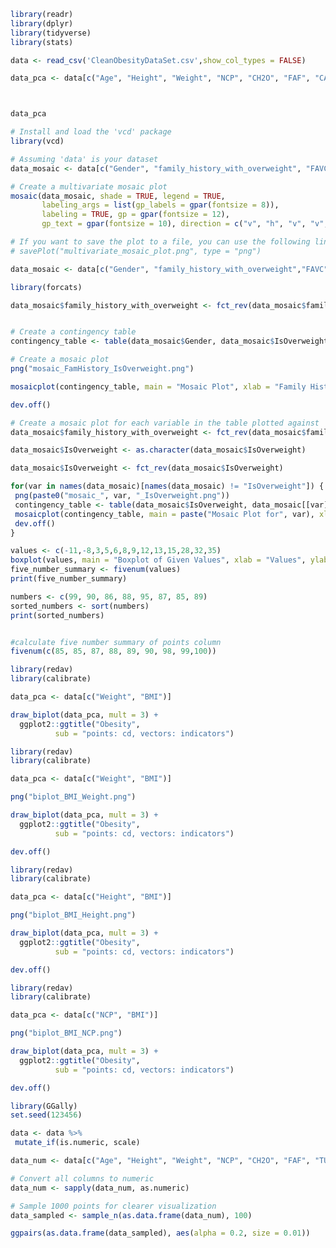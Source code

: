 ```r
library(readr)
library(dplyr)
library(tidyverse)
library(stats)

data <- read_csv('CleanObesityDataSet.csv',show_col_types = FALSE)

data_pca <- data[c("Age", "Height", "Weight", "NCP", "CH2O", "FAF", "CALC", "TUE")]



data_pca
```

```r
# Install and load the 'vcd' package
library(vcd)

# Assuming 'data' is your dataset
data_mosaic <- data[c("Gender", "family_history_with_overweight", "FAVC", "SCC", "IsOverweight")]

# Create a multivariate mosaic plot
mosaic(data_mosaic, shade = TRUE, legend = TRUE,
       labeling_args = list(gp_labels = gpar(fontsize = 8)),
       labeling = TRUE, gp = gpar(fontsize = 12),
       gp_text = gpar(fontsize = 10), direction = c("v", "h", "v", "v", "v"))

# If you want to save the plot to a file, you can use the following line
# savePlot("multivariate_mosaic_plot.png", type = "png")


```

```r
data_mosaic <- data[c("Gender", "family_history_with_overweight","FAVC","SMOKE","SCC","IsOverweight")]

library(forcats)

data_mosaic$family_history_with_overweight <- fct_rev(data_mosaic$family_history_with_overweight)


# Create a contingency table
contingency_table <- table(data_mosaic$Gender, data_mosaic$IsOverweight)

# Create a mosaic plot
png("mosaic_FamHistory_IsOverweight.png")

mosaicplot(contingency_table, main = "Mosaic Plot", xlab = "Family History with Overweight", ylab = "Is Overweight", col = c("pink", "brown"))

dev.off()

```

```r
# Create a mosaic plot for each variable in the table plotted against 'IsOverweight'
data_mosaic$family_history_with_overweight <- fct_rev(data_mosaic$family_history_with_overweight)

data_mosaic$IsOverweight <- as.character(data_mosaic$IsOverweight)

data_mosaic$IsOverweight <- fct_rev(data_mosaic$IsOverweight)

for(var in names(data_mosaic)[names(data_mosaic) != "IsOverweight"]) {
 png(paste0("mosaic_", var, "_IsOverweight.png"))
 contingency_table <- table(data_mosaic$IsOverweight, data_mosaic[[var]])
 mosaicplot(contingency_table, main = paste("Mosaic Plot for", var), xlab = "Is Overweight", ylab = var, col = c("pink", "brown"))
 dev.off()
}

```

```r
values <- c(-11,-8,3,5,6,8,9,12,13,15,28,32,35)
boxplot(values, main = "Boxplot of Given Values", xlab = "Values", ylab = "Frequency")
five_number_summary <- fivenum(values)
print(five_number_summary)

numbers <- c(99, 90, 86, 88, 95, 87, 85, 89)
sorted_numbers <- sort(numbers)
print(sorted_numbers)


#calculate five number summary of points column
fivenum(c(85, 85, 87, 88, 89, 90, 98, 99,100))
```

```r
library(redav)
library(calibrate)

data_pca <- data[c("Weight", "BMI")]

draw_biplot(data_pca, mult = 3) + 
  ggplot2::ggtitle("Obesity", 
          sub = "points: cd, vectors: indicators") 
```

```r
library(redav)
library(calibrate)

data_pca <- data[c("Weight", "BMI")]

png("biplot_BMI_Weight.png")

draw_biplot(data_pca, mult = 3) + 
  ggplot2::ggtitle("Obesity", 
          sub = "points: cd, vectors: indicators") 

dev.off()
```

```r
library(redav)
library(calibrate)

data_pca <- data[c("Height", "BMI")]

png("biplot_BMI_Height.png")

draw_biplot(data_pca, mult = 3) + 
  ggplot2::ggtitle("Obesity", 
          sub = "points: cd, vectors: indicators") 

dev.off()
```

```r
library(redav)
library(calibrate)

data_pca <- data[c("NCP", "BMI")]

png("biplot_BMI_NCP.png")

draw_biplot(data_pca, mult = 3) + 
  ggplot2::ggtitle("Obesity", 
          sub = "points: cd, vectors: indicators") 

dev.off()
```

```r
library(GGally)
set.seed(123456)

data <- data %>%
 mutate_if(is.numeric, scale)

data_num <- data[c("Age", "Height", "Weight", "NCP", "CH2O", "FAF", "TUE","BMI")]

# Convert all columns to numeric
data_num <- sapply(data_num, as.numeric)

# Sample 1000 points for clearer visualization
data_sampled <- sample_n(as.data.frame(data_num), 100)

ggpairs(as.data.frame(data_sampled), aes(alpha = 0.2, size = 0.01))

```
